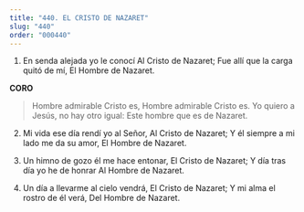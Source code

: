 ```yaml
---
title: "440. EL CRISTO DE NAZARET"
slug: "440"
order: "000440"
---
```

1. En senda alejada yo le conocí Al Cristo de Nazaret;
Fue allí que la carga quitó de mí, El Hombre de Nazaret.

**CORO**

> Hombre admirable Cristo es, Hombre admirable Cristo es.
Yo quiero a Jesús, no hay otro igual:
Este hombre que es de Nazaret.

2. Mi vida ese día rendí yo al Señor, Al Cristo de Nazaret;
Y él siempre a mi lado me da su amor, El Hombre de Nazaret.

3. Un himno de gozo él me hace entonar, El Cristo de Nazaret;
Y día tras día yo he de honrar Al Hombre de Nazaret.

4. Un día a llevarme al cielo vendrá, El Cristo de Nazaret;
Y mi alma el rostro de él verá, Del Hombre de Nazaret.
